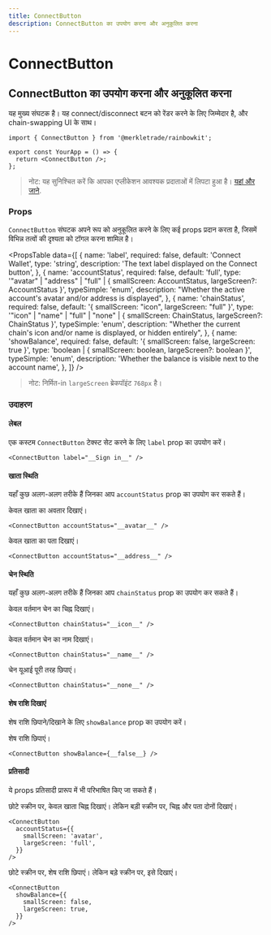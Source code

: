 ```yaml
---
title: ConnectButton
description: ConnectButton का उपयोग करना और अनुकूलित करना
---
```


# ConnectButton

## ConnectButton का उपयोग करना और अनुकूलित करना

यह मुख्य संघटक है। यह connect/disconnect बटन को रेंडर करने के लिए जिम्मेदार है, और chain-swapping UI के साथ।

```tsx
import { ConnectButton } from '@merkletrade/rainbowkit';

export const YourApp = () => {
  return <ConnectButton />;
};
```

> नोट: यह सुनिश्चित करें कि आपका एप्लीकेशन आवश्यक प्रदाताओं में लिपटा हुआ है। [यहां और जाने](/docs/installation#wrap-providers).

### Props

`ConnectButton` संघटक अपने रूप को अनुकूलित करने के लिए कई props प्रदान करता है, जिसमें विभिन्न तत्वों की दृश्यता को टॉगल करना शामिल है।

<PropsTable
  data={[
    {
      name: 'label',
      required: false,
      default: 'Connect Wallet',
      type: 'string',
      description: 'The text label displayed on the Connect button',
    },
    {
      name: 'accountStatus',
      required: false,
      default: 'full',
      type: '"avatar" | "address" | "full" | { smallScreen: AccountStatus, largeScreen?: AccountStatus }',
      typeSimple: 'enum',
      description:
        "Whether the active account's avatar and/or address is displayed",
    },
    {
      name: 'chainStatus',
      required: false,
      default: '{ smallScreen: "icon", largeScreen: "full" }',
      type: '"icon" | "name" | "full" | "none" | { smallScreen: ChainStatus, largeScreen?: ChainStatus }',
      typeSimple: 'enum',
      description:
        "Whether the current chain's icon and/or name is displayed, or hidden entirely",
    },
    {
      name: 'showBalance',
      required: false,
      default: '{ smallScreen: false, largeScreen: true }',
      type: 'boolean | { smallScreen: boolean, largeScreen?: boolean }',
      typeSimple: 'enum',
      description:
        'Whether the balance is visible next to the account name',
    },
  ]}
/>

> नोट: निर्मित-in `largeScreen` ब्रेकपॉइंट `768px` है।

### उदाहरण

#### लेबल

एक कस्टम `ConnectButton` टेक्स्ट सेट करने के लिए `label` prop का उपयोग करें।

```tsx
<ConnectButton label="__Sign in__" />
```

#### खाता स्थिति

यहाँ कुछ अलग-अलग तरीके हैं जिनका आप `accountStatus` prop का उपयोग कर सकते हैं।

केवल खाता का अवतार दिखाएं।

```tsx
<ConnectButton accountStatus="__avatar__" />
```

केवल खाता का पता दिखाएं।

```tsx
<ConnectButton accountStatus="__address__" />
```

#### चेन स्थिति

यहाँ कुछ अलग-अलग तरीके हैं जिनका आप `chainStatus` prop का उपयोग कर सकते हैं।

केवल वर्तमान चेन का चिह्न दिखाएं।

```tsx
<ConnectButton chainStatus="__icon__" />
```

केवल वर्तमान चेन का नाम दिखाएं।

```tsx
<ConnectButton chainStatus="__name__" />
```

चेन यूआई पूरी तरह छिपाएं।

```tsx
<ConnectButton chainStatus="__none__" />
```

#### शेष राशि दिखाएं

शेष राशि छिपाने/दिखाने के लिए `showBalance` prop का उपयोग करें।

शेष राशि छिपाएं।

```tsx
<ConnectButton showBalance={__false__} />
```

#### प्रतिसादी

ये props प्रतिसादी प्रारूप में भी परिभाषित किए जा सकते हैं।

छोटे स्क्रीन पर, केवल खाता चिह्न दिखाएं। लेकिन बड़ी स्क्रीन पर, चिह्न और पता दोनों दिखाएं।

```tsx
<ConnectButton
  accountStatus={{
    smallScreen: 'avatar',
    largeScreen: 'full',
  }}
/>
```

छोटे स्क्रीन पर, शेष राशि छिपाएं। लेकिन बड़े स्क्रीन पर, इसे दिखाएं।

```tsx
<ConnectButton
  showBalance={{
    smallScreen: false,
    largeScreen: true,
  }}
/>
```
